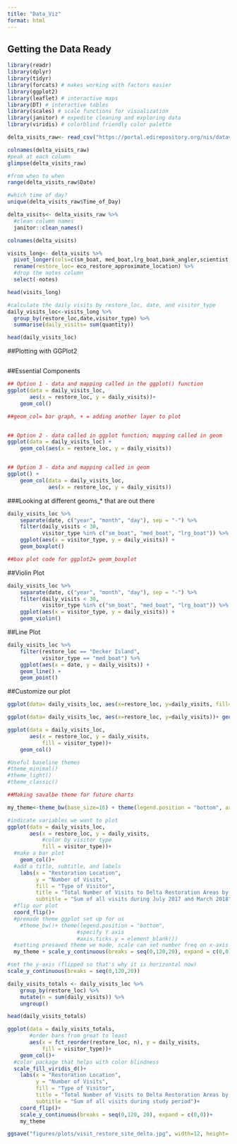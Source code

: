 ```yaml
---
title: "Data_Viz"
format: html
---
```


## Getting the Data Ready

```r
library(readr)
library(dplyr)
library(tidyr)
library(forcats) # makes working with factors easier
library(ggplot2)
library(leaflet) # interactive maps
library(DT) # interactive tables
library(scales) # scale functions for visualization
library(janitor) # expedite cleaning and exploring data
library(viridis) # colorblind friendly color palette
```

```r
delta_visits_raw<- read_csv("https://portal.edirepository.org/nis/dataviewer?packageid=edi.587.1&entityid=cda8c1384af0089b506d51ad8507641f")
```
```r
colnames(delta_visits_raw)
#peak at each column
glimpse(delta_visits_raw)

#from when to when
range(delta_visits_raw$Date)

#which time of day?
unique(delta_visits_raw$Time_of_Day)
```
```r
delta_visits<- delta_visits_raw %>% 
  #clean column names
  janitor::clean_names()

colnames(delta_visits)
```
```r
visits_long<- delta_visits %>%
  pivot_longer(cols=c(sm_boat, med_boat,lrg_boat,bank_angler,scientist,cars),names_to = "visitor_type",values_to = "quantity") %>% 
  rename(restore_loc= eco_restore_approximate_location) %>% 
  #drop the notes column
  select(-notes)

head(visits_long)
```

```r
#calculate the daily visits by restore_loc, date, and visitor_type
daily_visits_loc<-visits_long %>% 
  group_by(restore_loc,date,visitor_type) %>% 
  summarise(daily_visits= sum(quantity))

head(daily_visits_loc)
```
##Plotting with GGPlot2

```r

```


##Essential Components

```r
## Option 1 - data and mapping called in the ggplot() function
ggplot(data = daily_visits_loc,
       aes(x = restore_loc, y = daily_visits))+
    geom_col()

##geom_col= bar graph, + = adding another layer to plot


## Option 2 - data called in ggplot function; mapping called in geom
ggplot(data = daily_visits_loc) +
    geom_col(aes(x = restore_loc, y = daily_visits))


## Option 3 - data and mapping called in geom
ggplot() +
    geom_col(data = daily_visits_loc,
             aes(x = restore_loc, y = daily_visits))
```
###Looking at different geoms_* that are out there

```r
daily_visits_loc %>% 
    separate(date, c("year", "month", "day"), sep = "-") %>%
    filter(daily_visits < 30,
           visitor_type %in% c("sm_boat", "med_boat", "lrg_boat")) %>%
    ggplot(aes(x = visitor_type, y = daily_visits)) +
    geom_boxplot()

##box plot code for ggplot2= geom_boxplot
```

##Violin Plot

```r
daily_visits_loc %>% 
    separate(date, c("year", "month", "day"), sep = "-") %>%
    filter(daily_visits < 30,
           visitor_type %in% c("sm_boat", "med_boat", "lrg_boat")) %>%
    ggplot(aes(x = visitor_type, y = daily_visits)) +
    geom_violin()
```
##Line Plot
```r
daily_visits_loc %>%
    filter(restore_loc == "Decker Island",
           visitor_type == "med_boat") %>%
    ggplot(aes(x = date, y = daily_visits)) +
    geom_line() +
    geom_point()
```
##Customize our plot

```r
ggplot(data= daily_visits_loc, aes(x=restore_loc, y=daily_visits, fill= "blue"))+ geom_col()
```

```r
ggplot(data= daily_visits_loc, aes(x=restore_loc, y=daily_visits))+ geom_col(fill= "blue")
```

```r
ggplot(data = daily_visits_loc,
       aes(x = restore_loc, y = daily_visits,
           fill = visitor_type))+
    geom_col()
```
```r
#Useful baseline themes
#theme_minimal()
#theme_light()
#theme_classic()

##Making savalbe theme for future charts

my_theme<-theme_bw(base_size=16) + theme(legend.position = "bottom", axis.ticks.y = element_blank())

```

```r
#indicate variables we want to plot
ggplot(data = daily_visits_loc,
       aes(x = restore_loc, y = daily_visits,
           #color by visitor type
           fill = visitor_type))+
  #make a bar plot
    geom_col()+
  #add a title, subtitle, and labels
    labs(x = "Restoration Location",
         y = "Number of Visits",
         fill = "Type of Visitor",
         title = "Total Number of Visits to Delta Restoration Areas by visitor type",
         subtitle = "Sum of all visits during July 2017 and March 2018")+
  #flip our plot  
  coord_flip()+
  #premade theme ggplot set up for us
    #theme_bw()+ theme(legend.position = "bottom",
                      #specify Y axis
                      #axis.ticks.y = element_blank())
  #setting presaved theme we made, scale can set number freq on x-axis and expand sets bars back to y-axis
  my_theme + scale_y_continuous(breaks = seq(0,120,20), expand = c(0,0))
```

```r
#set the y-axis (flipped so that's why it is horizontal now)
scale_y_continuous(breaks = seq(0,120,20))
```

```r

daily_visits_totals <- daily_visits_loc %>% 
    group_by(restore_loc) %>%
    mutate(n = sum(daily_visits)) %>% 
    ungroup()

head(daily_visits_totals)
```

```r
ggplot(data = daily_visits_totals,
       #order bars from great to least
       aes(x = fct_reorder(restore_loc, n), y = daily_visits,
           fill = visitor_type))+
    geom_col()+ 
  #color package that helps with color blindness
  scale_fill_viridis_d()+
    labs(x = "Restoration Location",
         y = "Number of Visits",
         fill = "Type of Visitor",
         title = "Total Number of Visits to Delta Restoration Areas by visitor type",
         subtitle = "Sum of all visits during study period")+
    coord_flip()+
    scale_y_continuous(breaks = seq(0,120, 20), expand = c(0,0))+
    my_theme
```

```r
ggsave("figures/plots/visit_restore_site_delta.jpg", width=12, height= 6, units= "in")
```

